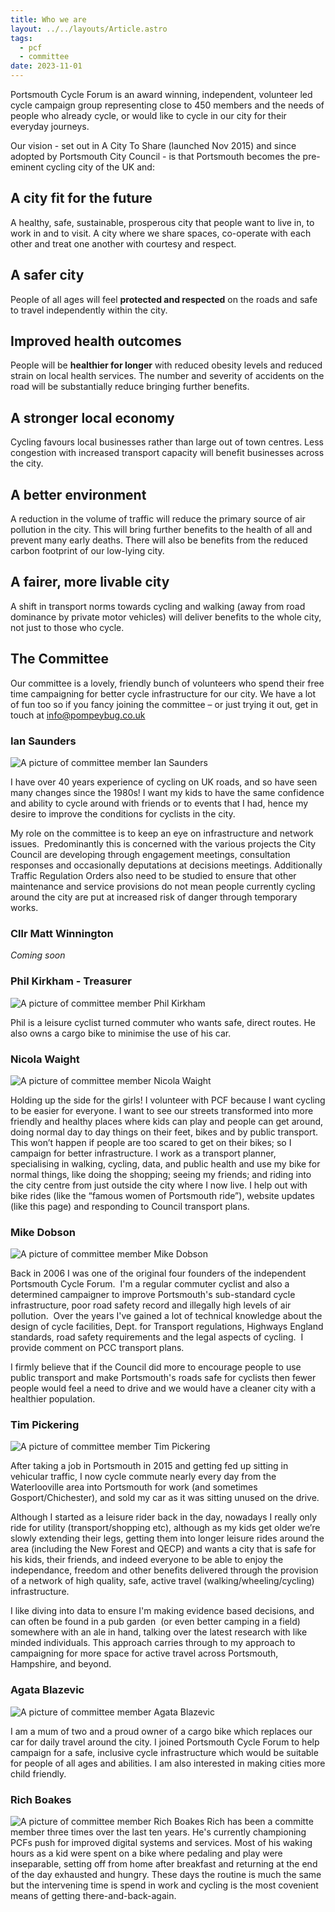 ```yaml
---
title: Who we are
layout: ../../layouts/Article.astro
tags:
  - pcf
  - committee
date: 2023-11-01
---
```





Portsmouth Cycle Forum is an award winning, independent, volunteer led cycle campaign group representing close to 450 members and the needs of people who already cycle, or would like to cycle in our city for their everyday journeys.

Our vision - set out in A City To Share (launched Nov 2015) and since adopted by Portsmouth City Council - is that Portsmouth becomes the pre-eminent cycling city of the UK and:

## A city fit for the future

A healthy, safe, sustainable, prosperous city that people want to live in, to work in and to visit. A city where we share spaces, co-operate with each other and treat one another with courtesy and respect.

## A safer city

People of all ages will feel **protected and respected** on the roads and safe to travel independently within the city.

## Improved health outcomes

People will be **healthier for longer** with reduced obesity levels and reduced strain on local health services. The number and severity of accidents on the road will be substantially reduce bringing further benefits.

## A stronger local economy

Cycling favours local businesses rather than large out of town centres. Less congestion with increased transport capacity will benefit businesses across the city.

## A better environment

A reduction in the volume of traffic will reduce the primary source of air pollution in the city. This will bring further benefits to the health of all and prevent many early deaths. There will also be benefits from the reduced carbon footprint of our low-lying city.

## A fairer, more livable city

A shift in transport norms towards cycling and walking (away from road dominance by private motor vehicles) will deliver benefits to the whole city, not just to those who cycle.

## The Committee

Our committee is a lovely, friendly bunch of volunteers who spend their free time campaigning for better cycle infrastructure for our city. We have a lot of fun too so if you fancy joining the committee – or just trying it out, get in touch at [info@pompeybug.co.uk](mailto:info@pompeybug.co.uk)

### Ian Saunders

<Image
  src={imgian}
  alt="A picture of committee member Ian Saunders"
  class="floater"
/>

I have over 40 years experience of cycling on UK roads, and so have seen many changes since the 1980s! I want my kids to have the same confidence and ability to cycle around with friends or to events that I had, hence my desire to improve the conditions for cyclists in the city.

My role on the committee is to keep an eye on infrastructure and network issues.  Predominantly this is concerned with the various projects the City Council are developing through engagement meetings, consultation responses and occasionally deputations at decisions meetings. Additionally Traffic Regulation Orders also need to be studied to ensure that other maintenance and service provisions do not mean people currently cycling around the city are put at increased risk of danger through temporary works.

### Cllr Matt Winnington

_Coming soon_

### Phil Kirkham - Treasurer

<Image
  src={imgphil}
  alt="A picture of committee member Phil Kirkham"
  class="floater"
/>

Phil is a leisure cyclist turned commuter who wants safe, direct routes. He also owns a cargo bike to minimise the use of his car.

### Nicola Waight

<Image
  src={imgnicola}
  alt="A picture of committee member Nicola Waight"
  class="floater"
/>

Holding up the side for the girls! I volunteer with PCF because I want cycling to be easier for everyone. I want to see our streets transformed into more friendly and healthy places where kids can play and people can get around, doing normal day to day things on their feet, bikes and by public transport. This won’t happen if people are too scared to get on their bikes; so I campaign for better infrastructure. I work as a transport planner, specialising in walking, cycling, data, and public health and use my bike for normal things, like doing the shopping; seeing my friends; and riding into the city centre from just outside the city where I now live. I help out with bike rides (like the “famous women of Portsmouth ride”), website updates (like this page) and responding to Council transport plans.

### Mike Dobson

<Image
  src={imgmike}
  alt="A picture of committee member Mike Dobson"
  class="floater"
/>

Back in 2006 I was one of the original four founders of the independent Portsmouth Cycle Forum.  I'm a regular commuter cyclist and also a determined campaigner to improve Portsmouth's sub-standard cycle infrastructure, poor road safety record and illegally high levels of air pollution.  Over the years I've gained a lot of technical knowledge about the design of cycle facilities, Dept. for Transport regulations, Highways England standards, road safety requirements and the legal aspects of cycling.  I provide comment on PCC transport plans.

I firmly believe that if the Council did more to encourage people to use public transport and make Portsmouth's roads safe for cyclists then fewer people would feel a need to drive and we would have a cleaner city with a healthier population.

### Tim Pickering

<Image
  src={imgtim}
  alt="A picture of committee member Tim Pickering"
  class="floater"
/>

After taking a job in Portsmouth in 2015 and getting fed up sitting in vehicular traffic, I now cycle commute nearly every day from the Waterlooville area into Portsmouth for work (and sometimes Gosport/Chichester), and sold my car as it was sitting unused on the drive.

Although I started as a leisure rider back in the day, nowadays I really only ride for utility (transport/shopping etc), although as my kids get older we’re slowly extending their legs, getting them into longer leisure rides around the area (including the New Forest and QECP) and wants a city that is safe for his kids, their friends, and indeed everyone to be able to enjoy the independance, freedom and other benefits delivered through the provision of a network of high quality, safe, active travel (walking/wheeling/cycling) infrastructure.

I like diving into data to ensure I'm making evidence based decisions, and can often be found in a pub garden  (or even better camping in a field) somewhere with an ale in hand, talking over the latest research with like minded individuals. This approach carries through to my approach to campaigning for more space for active travel across Portsmouth, Hampshire, and beyond.

### Agata Blazevic

<Image
  src={imgagata}
  alt="A picture of committee member Agata Blazevic"
  class="floater"
/>

I am a mum of two and a proud owner of a cargo bike which replaces our car for daily travel around the city. I joined Portsmouth Cycle Forum to help campaign for a safe, inclusive cycle infrastructure which would be suitable for people of all ages and abilities. I am also interested in making cities more child friendly.

### Rich Boakes

<Image
  src={imgrich}
  alt="A picture of committee member Rich Boakes"
  class="floater"
/>
Rich has been a committe member three times over the last ten years. He's currently
championing PCFs push for improved digital systems and services. Most of his waking
hours as a kid were spent on a bike where pedaling and play were inseparable, setting
off from home after breakfast and returning at the end of the day exhausted and hungry.
These days the routine is much the same but the intervening time is spend in work
and cycling is the most covenient means of getting there-and-back-again.
